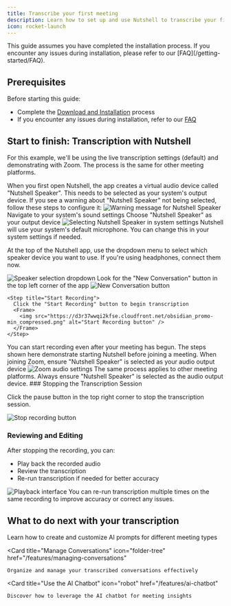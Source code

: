 ```yaml
---
title: Transcribe your first meeting
description: Learn how to set up and use Nutshell to transcribe your first meeting
icon: rocket-launch
---
```


<Note>
  This guide assumes you have completed the installation process. If you encounter any issues during installation, please refer to our [FAQ](/getting-started/FAQ).
</Note>

## Prerequisites

Before starting this guide:
- Complete the [Download and Installation](/getting-started/download-and-install) process
- If you encounter any issues during installation, refer to our [FAQ](/getting-started/FAQ)

## Start to finish: Transcription with Nutshell

For this example, we'll be using the live transcription settings (default) and demonstrating with Zoom. The process is the same for other meeting platforms.

<Accordion title='1. Ensure "Nutshell Speaker" is selected'>
  When you first open Nutshell, the app creates a virtual audio device called "Nutshell Speaker". This needs to be selected as your system's output device.

  <Warning>
    If you see a warning about "Nutshell Speaker" not being selected, follow these steps to configure it:
  </Warning>

  <Frame>
    <img src="https://d3r37wwqi2kfse.cloudfront.net/obsidian_promo-min_compressed.png" alt="Warning message for Nutshell Speaker" />
  </Frame>

  <Steps>
    <Step title="Open System Settings">
      Navigate to your system's sound settings
    </Step>
    <Step title="Select Output Device">
      Choose "Nutshell Speaker" as your output device
    </Step>
  </Steps>

  <Frame>
    <img src="https://d3r37wwqi2kfse.cloudfront.net/obsidian_promo-min_compressed.png" alt="Selecting Nutshell Speaker in system settings" />
  </Frame>
</Accordion>

<Accordion title="2. Configure Your Audio Devices">
  <Info>
    Nutshell will use your system's default microphone. You can change this in your system settings if needed.
  </Info>

  At the top of the Nutshell app, use the dropdown menu to select which speaker device you want to use. If you're using headphones, connect them now.

  <Frame>
    <img src="https://d3r37wwqi2kfse.cloudfront.net/obsidian_promo-min_compressed.png" alt="Speaker selection dropdown" />
  </Frame>
</Accordion>

<Accordion title="3. Start Your First Recording">
  <Steps>
    <Step title="Click New Conversation">
      Look for the "New Conversation" button in the top left corner of the app
      <Frame>
        <img src="https://d3r37wwqi2kfse.cloudfront.net/obsidian_promo-min_compressed.png" alt="New Conversation button" />
      </Frame>
    </Step>
    
    <Step title="Start Recording">
      Click the "Start Recording" button to begin transcription
      <Frame>
        <img src="https://d3r37wwqi2kfse.cloudfront.net/obsidian_promo-min_compressed.png" alt="Start Recording button" />
      </Frame>
    </Step>
  </Steps>

  <Tip>
    You can start recording even after your meeting has begun. The steps shown here demonstrate starting Nutshell before joining a meeting.
  </Tip>
</Accordion>

<Accordion title="4. Join Your Meeting">
  <Steps>
    <Step title="Join Your Zoom Meeting">
      When joining Zoom, ensure "Nutshell Speaker" is selected as your audio output device
      <Frame>
        <img src="https://d3r37wwqi2kfse.cloudfront.net/obsidian_promo-min_compressed.png" alt="Zoom audio settings" />
      </Frame>
    </Step>
  </Steps>

  <Note>
    The same process applies to other meeting platforms. Always ensure "Nutshell Speaker" is selected as the audio output device.
  </Note>
</Accordion>

<Accordion title="5. Stopping Your Transcription Session">
  ### Stopping the Transcription Session

  Click the pause button in the top right corner to stop the transcription session.

  <Frame>
    <img src="https://d3r37wwqi2kfse.cloudfront.net/obsidian_promo-min_compressed.png" alt="Stop recording button" />
  </Frame>

  ### Reviewing and Editing

  After stopping the recording, you can:
  - Play back the recorded audio
  - Review the transcription
  - Re-run transcription if needed for better accuracy

  <Frame>
    <img src="https://d3r37wwqi2kfse.cloudfront.net/obsidian_promo-min_compressed.png" alt="Playback interface" />
  </Frame>

  <Tip>
    You can re-run transcription multiple times on the same recording to improve accuracy or correct any issues.
  </Tip>
</Accordion>

## What to do next with your transcription

<CardGroup cols={3}>
  <Card
    title="Customize AI Prompts"
    icon="wand-magic-sparkles"
    href="/features/ai-prompts"
  >
    Learn how to create and customize AI prompts for different meeting types
  </Card>
  
  <Card
    title="Manage Conversations"
    icon="folder-tree"
    href="/features/managing-conversations"
  >
    Organize and manage your transcribed conversations effectively
  </Card>
  
  <Card
    title="Use the AI Chatbot"
    icon="robot"
    href="/features/ai-chatbot"
  >
    Discover how to leverage the AI chatbot for meeting insights
  </Card>
</CardGroup>

